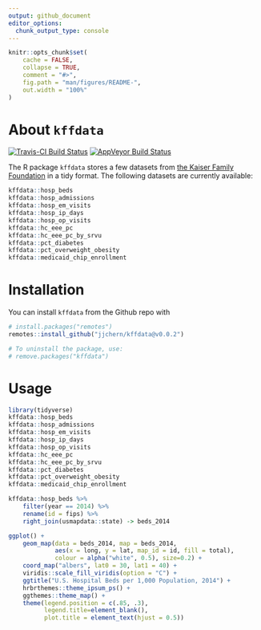 ```yaml
---
output: github_document
editor_options: 
  chunk_output_type: console
---
```


<!-- README.md is generated from README.Rmd. Please edit that file -->

```r
knitr::opts_chunk$set(
    cache = FALSE,
    collapse = TRUE,
    comment = "#>",
    fig.path = "man/figures/README-",
    out.width = "100%"
)
```

# About `kffdata`

[![Travis-CI Build Status](https://travis-ci.org/jjchern/kffdata.svg?branch=master)](https://travis-ci.org/jjchern/kffdata)
[![AppVeyor Build Status](https://ci.appveyor.com/api/projects/status/github/jjchern/kffdata?branch=master&svg=true)](https://ci.appveyor.com/project/jjchern/kffdata)

The R package `kffdata` stores a few datasets from [the Kaiser Family Foundation](https://www.kff.org/statedata/) in a tidy format. The following
datasets are currently available:

```R
kffdata::hosp_beds
kffdata::hosp_admissions
kffdata::hosp_em_visits
kffdata::hosp_ip_days
kffdata::hosp_op_visits
kffdata::hc_eee_pc
kffdata::hc_eee_pc_by_srvu
kffdata::pct_diabetes
kffdata::pct_overweight_obesity
kffdata::medicaid_chip_enrollment
```

# Installation

You can install `kffdata` from the Github repo with

```R
# install.packages("remotes")
remotes::install_github("jjchern/kffdata@v0.0.2")

# To uninstall the package, use:
# remove.packages("kffdata")
```

# Usage

```r
library(tidyverse)
kffdata::hosp_beds
kffdata::hosp_admissions
kffdata::hosp_em_visits
kffdata::hosp_ip_days
kffdata::hosp_op_visits
kffdata::hc_eee_pc
kffdata::hc_eee_pc_by_srvu
kffdata::pct_diabetes
kffdata::pct_overweight_obesity
kffdata::medicaid_chip_enrollment
```

```r
kffdata::hosp_beds %>% 
    filter(year == 2014) %>% 
    rename(id = fips) %>% 
    right_join(usmapdata::state) -> beds_2014

ggplot() +
    geom_map(data = beds_2014, map = beds_2014,
             aes(x = long, y = lat, map_id = id, fill = total),
             colour = alpha("white", 0.5), size=0.2) +
    coord_map("albers", lat0 = 30, lat1 = 40) +
    viridis::scale_fill_viridis(option = "C") +
    ggtitle("U.S. Hospital Beds per 1,000 Population, 2014") +
    hrbrthemes::theme_ipsum_ps() +
    ggthemes::theme_map() +
    theme(legend.position = c(.85, .3),
          legend.title=element_blank(),
          plot.title = element_text(hjust = 0.5)) 
```
